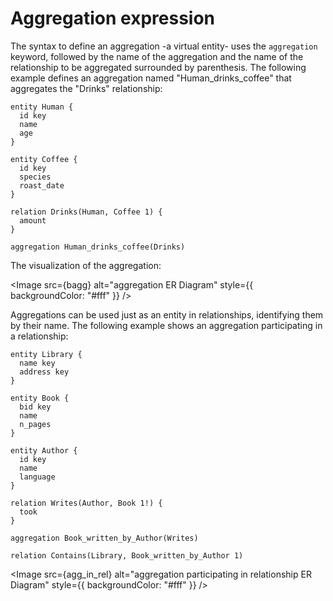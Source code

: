 
# Aggregation expression

The syntax to define an aggregation -a virtual entity- uses the `aggregation` keyword, followed by the name of the aggregation and the name of the
relationship to be aggregated surrounded by parenthesis. The following example defines an aggregation named "Human_drinks_coffee" that aggregates the
"Drinks" relationship:

```erdoc
entity Human {
  id key
  name
  age
}

entity Coffee {
  id key
  species
  roast_date
}

relation Drinks(Human, Coffee 1) {
  amount
}

aggregation Human_drinks_coffee(Drinks)
```

The visualization of the aggregation:

<Image
  src={bagg}
  alt="aggregation ER Diagram"
  style={{ backgroundColor: "#fff" }}
/>

Aggregations can be used just as an entity in relationships, identifying them by their name. The following example shows an aggregation participating in a
relationship:

```erdoc
entity Library {
  name key
  address key
}

entity Book {
  bid key
  name
  n_pages
}

entity Author {
  id key
  name
  language
}

relation Writes(Author, Book 1!) {
  took
}

aggregation Book_written_by_Author(Writes)

relation Contains(Library, Book_written_by_Author 1)
```

<Image
  src={agg_in_rel}
  alt="aggregation participating in relationship ER Diagram"
  style={{ backgroundColor: "#fff" }}
/>
